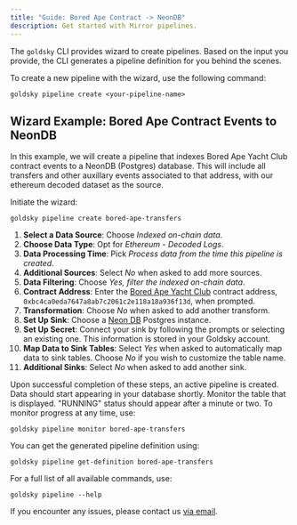 ```yaml
---
title: "Guide: Bored Ape Contract -> NeonDB"
description: Get started with Mirror pipelines.
---
```


The `goldsky` CLI provides wizard to create pipelines. Based on the input you provide, the CLI generates a pipeline definition for you behind the scenes.

To create a new pipeline with the wizard, use the following command:

```shell
goldsky pipeline create <your-pipeline-name>
```

## Wizard Example: Bored Ape Contract Events to NeonDB

In this example, we will create a pipeline that indexes Bored Ape Yacht Club contract events to a NeonDB (Postgres) database. This will include all transfers and other auxillary events associated to that address, with our ethereum decoded dataset as the source.

Initiate the wizard:

```shell
goldsky pipeline create bored-ape-transfers
```

1. **Select a Data Source**: Choose _Indexed on-chain data_.
1. **Choose Data Type**: Opt for _Ethereum - Decoded Logs_.
1. **Data Processing Time**: Pick _Process data from the time this pipeline is created_.
1. **Additional Sources**: Select _No_ when asked to add more sources.
1. **Data Filtering**: Choose _Yes, filter the indexed on-chain data_.
1. **Contract Address**: Enter the [Bored Ape Yacht Club](https://boredapeyachtclub.com) contract address, `0xbc4ca0eda7647a8ab7c2061c2e118a18a936f13d`, when prompted.
1. **Transformation**: Choose _No_ when asked to add another transform.
1. **Set Up Sink**: Choose a [Neon DB](https://neon.tech) Postgres instance.
1. **Set Up Secret**: Connect your sink by following the prompts or selecting an existing one. This information is stored in your Goldsky account.
1. **Map Data to Sink Tables**: Select _Yes_ when asked to automatically map data to sink tables. Choose _No_ if you wish to customize the table name.
1. **Additional Sinks**: Select _No_ when asked to add another sink.

Upon successful completion of these steps, an active pipeline is created. Data should start appearing in your database shortly. Monitor the table that is displayed. "RUNNING" status should appear after a minute or two. To monitor progress at any time, use:

```shell
goldsky pipeline monitor bored-ape-transfers
```

You can get the generated pipeline definition using:

```shell
goldsky pipeline get-definition bored-ape-transfers
```

For a full list of all available commands, use:

```shell
goldsky pipeline --help
```

If you encounter any issues, please contact us [via email](mailto:support@goldsky.com).
